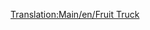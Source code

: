 [[Translation:Main/en/Fruit Truck]]{{en/-}}{{Template:Wagon/Fr
|Nom=Wagon à fruits
|Coût=1 066£ (2 132$)
|Poids=18 / 43 t
|Image=[[File:en/Fruittruck.png]]
|Capacité=25 tonnes de fruits
|MonoCoût="
|MonoPoids=18 / 48 t
|MonoCapacité=30 tonnes de fruits
|MagCoût="
|MagPoids=18 / 50 t
|MagCapacité=32 tonnes de fruits
|Description=Le wagon de fruits est surtout utilisé pour alimenter les usines agroalimentaires dans le désert.
}}